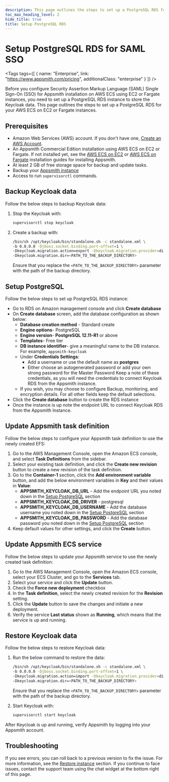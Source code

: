 ```yaml
---
description: This page outlines the steps to set up a PostgreSQL RDS for your AWS ECS on EC2 or Fargate instances.
toc_max_heading_level: 2
hide_title: true
title: Setup PostgreSQL RDS
---
```


<!-- vale off -->

<div className="tag-wrapper">
 <h1> Setup PostgreSQL RDS for SAML SSO</h1>

<Tags
tags={[
{ name: "Enterprise", link: "https://www.appsmith.com/pricing", additionalClass: "enterprise" }
]}
/>

</div>

<!-- vale on -->

Before you configure Security Assertion Markup Language (SAML) Single Sign-On (SSO) for Appsmith installation on AWS ECS using EC2 or Fargate instances, you need to set up a PostgreSQL RDS instance to store the Keycloak data. This page outlines the steps to set up a PostgreSQL RDS for your AWS ECS on EC2 or Fargate instances.

## Prerequisites

- Amazon Web Services (AWS) account. If you don't have one, [Create an AWS Account](https://aws.amazon.com/premiumsupport/knowledge-center/create-and-activate-aws-account/).
- An Appsmith Commercial Edition installation using AWS ECS on EC2 or Fargate. If not installed yet, see the [AWS ECS on EC2](https://docs.appsmith.com/getting-started/setup/installation-guides/aws-ecs) or [AWS ECS on Fargate](https://docs.appsmith.com/getting-started/setup/installation-guides/aws-ecs-on-fargate) installation guides for installing Appsmith.
- At least 2 GB of free storage space for backup and update tasks.
- Backup your [Appsmith instance](https://docs.appsmith.com/getting-started/setup/instance-management/appsmithctl?current-command-type=docker-commands#backup-instance)
- Access to run `supervisorctl` commands.

## Backup Keycloak data

Follow the below steps to backup Keycloak data:

1. Stop the Keycloak with:

    ```bash
    supervisorctl stop keycloak
    ```

2. Create a backup with:

    ```bash
    /bin/sh /opt/keycloak/bin/standalone.sh -c standalone.xml \
    -b 0.0.0.0 -Djboss.socket.binding.port-offset=1 \
    -Dkeycloak.migration.action=export -Dkeycloak.migration.provider=dir \
    -Dkeycloak.migration.dir=<PATH_TO_THE_BACKUP_DIRECTORY>
    ```
    Ensure that you replace the `<PATH_TO_THE_BACKUP_DIRECTORY>` parameter with the path of the backup directory.

## Setup PostgreSQL

Follow the below steps to set up PostgreSQL RDS instance:

- Go to RDS on Amazon management console and click **Create database**
- On **Create database** screen, add the database configuration as shown below:
    * **Database creation method** - Standard create  
    * **Engine options**- PostgreSQL
    * **Engine version**- **PostgreSQL 12.11-R1** or above
    * **Templates**- Free tier
    * **DB instance identifier**- give a meaningful name to the DB instance. For example, `appsmith-keycloak`
    * Under **Credentials Settings**:
        * Add a username or use the default name as **postgres**
        * Either choose an autogenerated password or add your own strong password for the Master Password
      Keep a note of these credentials, as you will need the credentials to connect Keycloak RDS from the Appsmith instance.
    * If you wish, you may choose to configure Backup, monitoring, and encryption details. For all other fields keep the default selections.
- Click the **Create database** button to create the RDS instance
- Once the instance is up note the endpoint URL to connect Keycloak RDS from the Appsmith Instance.

## Update Appsmith task definition

Follow the below steps to configure your Appsmith task definition to use the newly created EFS:

1. Go to the AWS Management Console, open the Amazon ECS console, and select **Task Definitions** from the sidebar.
2. Select your existing task definition, and click the **Create new revision** button to create a new revision of the task definition.
3. Go to the **Container-1** section, click the **Add environment variable** button, and add the below environment variables in **Key** and their values in **Value**: 
    - **APPSMITH_KEYCLOAK_DB_URL** - Add the endpoint URL you noted down in the [Setup PostgreSQL](#setup-postgresql) section
    - **APPSMITH_KEYCLOAK_DB_DRIVER** - postgresql
    - **APPSMITH_KEYCLOAK_DB_USERNAME** -  Add the database username you noted down in the [Setup PostgreSQL](#setup-postgresql) section
    - **APPSMITH_KEYCLOAK_DB_PASSWORD** - Add the database password you noted down in the [Setup PostgreSQL](#setup-postgresql) section
4. Keep default values for other settings, and click the **Create** button.

## Update Appsmith ECS service

Follow the below steps to update your Appsmith service to use the newly created task definition:

1. Go to the AWS Management Console, open the Amazon ECS console, select your ECS Cluster, and go to the **Services** tab.
2. Select your service and click the **Update** button.
3. Check the **Force new deployment** checkbox
4. In the **Task definition**, select the newly created revision for the **Revision** setting.
5. Click the **Update** button to save the changes and initiate a new deployment.
6. Verify the service **Last status** shown as **Running**, which means that the service is up and running.

## Restore Keycloak data

Follow the below steps to restore Keycloak data:

1. Run the below command to restore the data:

    ```bash
    /bin/sh /opt/keycloak/bin/standalone.sh -c standalone.xml \
    -b 0.0.0.0 -Djboss.socket.binding.port-offset=1 \
    -Dkeycloak.migration.action=import -Dkeycloak.migration.provider=dir \
    -Dkeycloak.migration.dir=<PATH_TO_THE_BACKUP_DIRECTORY>
    ```
    Ensure that you replace the `<PATH_TO_THE_BACKUP_DIRECTORY>` parameter with the path of the backup directory.

2. Start Keycloak with:

    ```bash
    supervisorctl start keycloak
    ``` 

After Keycloak is up and running, verify Appsmith by logging into your Appsmith account.

## Troubleshooting

If you see errors, you can roll back to a previous version to fix the issue. For more information, see the [Restore instance](https://docs.appsmith.com/getting-started/setup/instance-management/appsmithctl?current-command-type=docker-commands#restore-instance) section. If you continue to face issues, contact the support team using the chat widget at the bottom right of this page.
